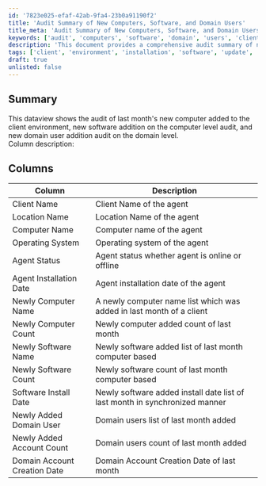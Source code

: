 ```yaml
---
id: '7823e025-efaf-42ab-9fa4-23b0a91190f2'
title: 'Audit Summary of New Computers, Software, and Domain Users'
title_meta: 'Audit Summary of New Computers, Software, and Domain Users'
keywords: ['audit', 'computers', 'software', 'domain', 'users', 'client', 'environment']
description: 'This document provides a comprehensive audit summary of newly added computers, software installations, and domain user additions within the client environment for the last month. It includes detailed information about the client and agent status, as well as specific counts and dates for each category.'
tags: ['client', 'environment', 'installation', 'software', 'update', 'windows']
draft: true
unlisted: false
---
```

## Summary

This dataview shows the audit of last month's new computer added to the client environment, new software addition on the computer level audit, and new domain user addition audit on the domain level.  
Column description:  

## Columns

| Column                          | Description                                                                  |
|---------------------------------|------------------------------------------------------------------------------|
| Client Name                     | Client Name of the agent                                                    |
| Location Name                   | Location Name of the agent                                                  |
| Computer Name                   | Computer name of the agent                                                 |
| Operating System                 | Operating system of the agent                                              |
| Agent Status                    | Agent status whether agent is online or offline                             |
| Agent Installation Date         | Agent installation date of the agent                                       |
| Newly Computer Name             | A newly computer name list which was added in last month of a client       |
| Newly Computer Count            | Newly computer added count of last month                                   |
| Newly Software Name             | Newly software added list of last month computer based                     |
| Newly Software Count            | Newly software count of last month computer based                          |
| Software Install Date           | Newly software added install date list of last month in synchronized manner |
| Newly Added Domain User         | Domain users list of last month added                                      |
| Newly Added Account Count       | Domain users count of last month added                                     |
| Domain Account Creation Date     | Domain Account Creation Date of last month                                  |













